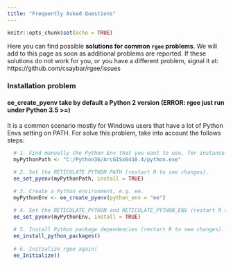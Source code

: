 ```yaml
---
title: "Frequently Asked Questions"
---
```


```r
knitr::opts_chunk$set(echo = TRUE)
```

Here you can find possible **solutions for common `rgee` problems**. We will add to this page as soon as additional problems are reported. If these solutions do not work for you, or you have a different problem, signal it at: https://github.com/csaybar/rgee/issues

### Installation problem

#### ee_create_pyenv take by default a Python 2 version (ERROR: rgee just run under Python 3.5 >=)

It is a common scenario mostly for Windows users that have a lot of Python Envs setting on PATH. For solve this problem, take into account the follows steps:

```r
  # 1. Find manually the Python Env that you want to use, for instance:
  myPythonPath <- "C:/Python36/ArcGISx6410.4/python.exe"
  
  # 2. Set the RETICULATE PYTHON PATH (restart R to see changes).
  ee_set_pyenv(myPythonPath, install = TRUE)

  # 3. Create a Python environment, e.g. ee.
  myPythonEnv <- ee_create_pyenv(python_env = "ee")

  # 4. Set the RETICULATE_PYTHON and RETICULATE_PYTHON_ENV (restart R to see changes).
  ee_set_pyenv(myPythonEnv, install = TRUE)
  
  # 5. Install Python package dependencies (restart R to see changes).
  ee_install_python_packages()
  
  # 6. Initialize rgee again!
  ee_Initialize()
```  
